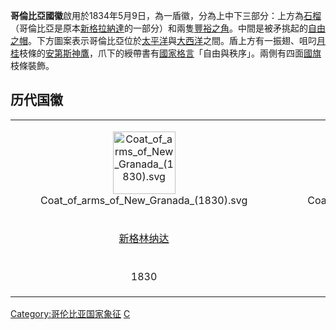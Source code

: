 {{Infobox coat of arms
|name             = 哥倫比亞共和國國徽
|image            = Coat of arms of Colombia.svg
|image_width      = 250
|middle           = Government Seal of Colombia.svg
|middle_width     = 250
|middle_caption   = 哥伦比亚共和国政府徽
|lesser           = 
|lesser_width     = 
|lesser_caption   = 
|armiger          = [[哥倫比亞共和國|哥倫比亞共和國]]
|year_adopted     = 1834年5月9日
|crest            = 
|torse            = 
|shield           = 
|supporters       = [[哥倫比亞國旗|哥倫比亞國旗]]
|compartment      = 
|motto            = 
|orders           = 
|other_elements   = 
|earlier_versions = 
|use              = 
}}
'''哥倫比亞國徽'''啟用於1834年5月9日，為一盾徽，分為上中下三部分：上方為[[石榴|石榴]]（哥倫比亞是原本[[新格拉納達|新格拉納達]]的一部分）和兩隻[[豐裕之角|豐裕之角]]。中間是被矛挑起的[[自由之帽|自由之帽]]。下方圖案表示哥倫比亞位於[[太平洋|太平洋]]與[[大西洋|大西洋]]之間。盾上方有一振翅、咀叼[[月桂|月桂]]枝條的[[安第斯神鷹|安第斯神鷹]]，爪下的綬帶書有[[國家格言|國家格言]]「自由與秩序」。兩側有四面[[哥倫比亞國旗|國旗]]枝條裝飾。

==历代国徽==
{| border=0 align="center"
|align="center"|[[File:Coat_of_arms_of_New_Granada_(1830).svg|100px]]
|align="center"|[[File:Coat_of_arms_of_New_Granada.svg|100px]]
|align="center"|[[File:Coat_of_arms_of_New_Granada_(1854).svg|100px]]
|align="center"|[[File:Coat_of_arms_of_New_Granada_(December_1854).svg|100px]]
|align="center"|[[File:Coat_of_arms_of_New_Granada.svg|100px]]
|align="center"|[[File:Coat_of_arms_of_United_States_of_Colombia.svg|100px]]
|align="center"|[[File:Coat_of_arms_of_Colombia_(1890).svg|100px]]
|align="center"|[[File:Escudo_de_Colombia.svg|100px]]
|-
|align="center"|[[新格林纳达共和国|新格林纳达]]
|align="center"|[[新格林纳达共和国|新格林纳达共和国]]
|align="center"|[[新格林纳达共和国|新格林纳达共和国]]
|align="center"|[[新格林纳达共和国|新格林纳达共和国]]
|align="center"|[[哥伦比亚历史|格林纳达联邦]]
|align="center"|[[哥伦比亚合众国|哥伦比亚合众国]]
|align="center"|[[哥伦比亚合众国|哥伦比亚合众国]]
|align="center"|[[哥伦比亚共和国|哥伦比亚共和国]]
|-
|align="center"|1830
|align="center"|1834－1854
|align="center"|1854－1854
|align="center"|1854－1854
|align="center"|1858－1861
|align="center"|1861－1886
|align="center"|1886－1924
|align="center"|1924－
|}

{{美洲题目|国徽}}

[[Category:哥伦比亚国家象征|Category:哥伦比亚国家象征]]
[[Category:國徽|C]]